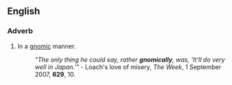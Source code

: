 ==English==

===Adverb===
{{en-adv}}

# In a [[gnomic]] manner.
#:''"The only thing he could say, rather '''gnomically''', was, 'It'll do very well in Japan.'"'' - Loach's love of misery, ''The Week'', 1 September 2007, '''629''', 10.